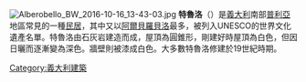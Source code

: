 {{multiple issues|
{{expand|time=2015-01-17T08:46:12+00:00}}
{{unreferenced|time=2015-01-17T08:46:12+00:00}}
}}
[[Image:Alberobello_BW_2016-10-16_13-43-03.jpg|thumb]]
'''特魯洛'''（{{lang-it|trullo}}）是[[義大利|義大利]]南部[[普利亞|普利亞]]地區常見的一種[[民居|民居]]，其中又以[[阿爾貝羅貝洛|阿爾貝羅貝洛]]最多，被列入UNESCO的世界文化遺產名單。特魯洛由石灰岩建造而成，屋頂為圓錐形，剛建好時屋頂為白色，但因日曬而逐漸變為深色。牆壁則被漆成白色。大多數特魯洛修建於19世紀時期。
{{commonscat|Trulli}}
{{意大利世界遗产}}
[[Category:義大利建築|Category:義大利建築]]